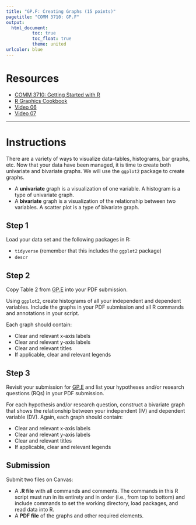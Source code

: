 ```yaml
---
title: "GP.F: Creating Graphs (15 points)"
pagetitle: "COMM 3710: GP.F"
output:
  html_document:
          toc: true
          toc_float: true
          theme: united
urlcolor: blue
---
```


# Resources

- [COMM 3710: Getting Started with R](https://sarakyeo.github.io/COMM-3710-bookdown/docs/index.html)
- [R Graphics Cookbook](https://r-graphics.org/)
- [Video 06](https://youtu.be/mwLyXHfCPdE)
- [Video 07](https://youtu.be/IZoCbCQRmUE)

---

# Instructions
There are a variety of ways to visualize data--tables, histograms, bar graphs, etc. Now that your data have been managed, it is time to create both univariate and bivariate graphs. We will use the `ggplot2` package to create graphs.

- A **univariate** graph is a visualization of one variable. A histogram is a type of univariate graph.
- A **bivariate** graph is a visualization of the relationship between two variables. A scatter plot is a type of bivariate graph.

## Step 1
Load your data set and the following packages in R:

- `tidyverse` (remember that this includes the `ggplot2` package)
- `descr`

## Step 2
Copy Table 2 from [GP.E](https://sarakyeo.github.io/COMM-3710/GP/GP.E.html) into your PDF submission.

Using `ggplot2`, create histograms of all your independent and dependent variables. Include the graphs in your PDF submission and all R commands and annotations in your script.

Each graph should contain:

- Clear and relevant x-axis labels
- Clear and relevant y-axis labels
- Clear and relevant titles
- If applicable, clear and relevant legends


## Step 3
Revisit your submission for [GP.E](https://sarakyeo.github.io/COMM-3710/GP/GP.E.html) and list your hypotheses and/or research questions (RQs) in your PDF submission.

For each hypothesis and/or research question, construct a bivariate graph that shows the relationship between your independent (IV) and dependent variable (DV). Again, each graph should contain:

- Clear and relevant x-axis labels
- Clear and relevant y-axis labels
- Clear and relevant titles
- If applicable, clear and relevant legends


## Submission
Submit two files on Canvas:

- A **.R file** with all commands and comments. The commands in this R script must run in its entirety and in order (i.e., from top to bottom) and include commands to set the working directory, load packages, and read data into R.
- A **PDF file** of the graphs and other required elements.